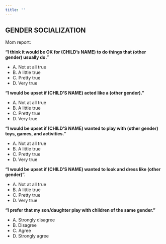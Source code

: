 ```yaml
---
title: ''
---
```


## GENDER SOCIALIZATION

Mom report:

**“I think it would be OK for (CHILD’s NAME) to do things that (other gender) usually do.”**

- A. Not at all true 
- B. A little true 
- C. Pretty true
- D. Very true

**“I would be upset if (CHILD’S NAME) acted like a (other gender).”**

- A. Not at all true 
- B. A little true 
- C. Pretty true
- D. Very true

**“I would be upset if (CHILD’S NAME) wanted to play with (other gender) toys, games, and activities.”**

- A. Not at all true 
- B. A little true 
- C. Pretty true
- D. Very true

**“I would be upset if (CHILD’S NAME) wanted to look and dress like (other gender)”.**

- A. Not at all true 
- B. A little true 
- C. Pretty true
- D. Very true

**“I prefer that my son/daughter play with children of the same gender.”**

- A. Strongly disagree
- B. Disagree
- C. Agree
- D. Strongly agree
